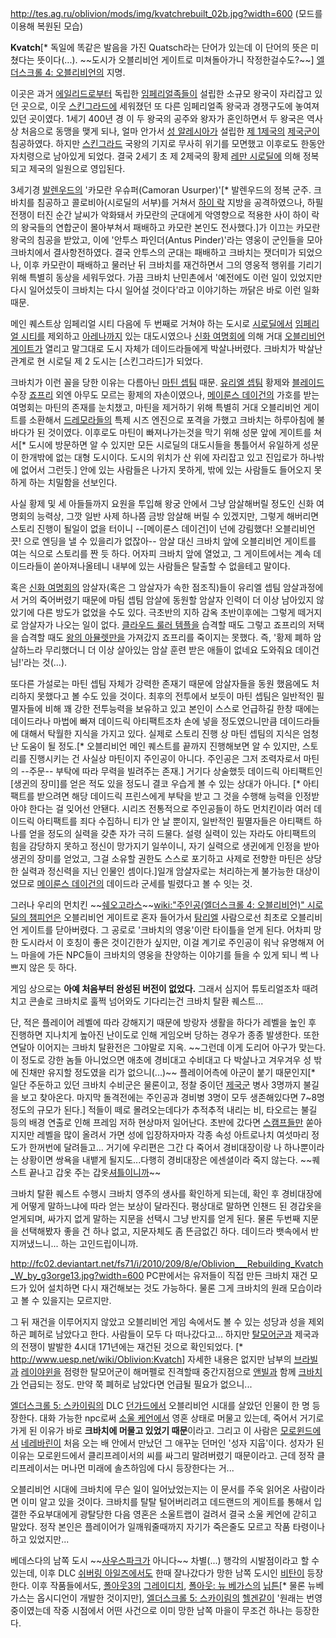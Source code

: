 http://tes.ag.ru/oblivion/mods/img/kvatchrebuilt_02b.jpg?width=600
(모드를 이용해 복원된 모습)

'''Kvatch'''[* 독일에 똑같은 발음을 가진 Quatsch라는 단어가 있는데 이 단어의 뜻은 미쳤다는 뜻이다(...). ~~도시가 오블리비언 게이트로 미쳐돌아가니 작정한걸수도?~~] [[엘더스크롤 4: 오블리비언]]의 지명.

이곳은 과거 [[에일리드]]로부터 독립한 [[임페리얼]]족들이 설립한 소규모 왕국이 자리잡고 있던 곳으로, 이웃 [[스킨그라드]]에 세워졌던 또 다른 임페리얼족 왕국과 경쟁구도에 놓여져 있던 곳이였다. 1세기 400년 경 이 두 왕국의 공주와 왕자가 혼인하면서 두 왕국은 역사상 처음으로 동맹을 맺게 되나, 얼마 안가서 [[성 알레시아]]가 설립한 [[제국(엘더스크롤 시리즈)|제 1제국]]의 [[제국군(엘더스크롤 시리즈)|제국군]]이 침공하였다. 하지만 [[스킨그라드]] 국왕의 기지로 무사히 위기를 모면했고 이후로도 한동안 자치령으로 남아있게 되었다. 결국 2세기 초 제 2제국의 황제 [[레만 시로딜]]에 의해 정복되고 제국의 일원으로 영입된다.

3세기경 [[발렌우드]]의 '카모란 우슈퍼(Camoran Usurper)'[* 발렌우드의 정복 군주. 크바치를 침공하고 콜로비아(시로딜의 서부)를 거쳐서 [[하이 락]] 지방을 공격하였으나, 하필 전쟁이 터진 순간 날씨가 악화돼서 카모란의 군대에게 악영향으로 적용한 사이 하이 락의 왕국들의 연합군이 몰아부쳐서 패배하고 카모란 본인도 전사했다.]가 이끄는 카모란 왕국의 침공을 받았고, 이에 '안투스 파인더(Antus Pinder)'라는 영웅이 군인들을 모아 크바치에서 결사항전하였다. 결국 안투스의 군대는 패배하고 크바치는 잿더미가 되었으나, 이후 카모란이 패배하고 물러난 뒤 크바치를 재건하면서 그의 영웅적 행위를 기리기 위해 특별히 동상을 세워두었다. 가끔 크바치 난민촌에서 '예전에도 이런 일이 있었지만 다시 일어섰듯이 크바치는 다시 일어설 것이다'라고 이야기하는 까닭은 바로 이런 일화 때문.

메인 퀘스트상 임페리얼 시티 다음에 두 번째로 거쳐야 하는 도시로 [[시로딜]]에서 [[임페리얼 시티]]를 제외하고 [[아레나]]까지 있는 대도시였으나 [[신화 여명회]]에 의해 거대 [[오블리비언 게이트]]가 열리고 말그대로 도시 자체가 데이드라들에게 박살나버렸다. 크바치가 박살난 관계로 현 시로딜 제 2 도시는 [스킨그라드]가 되었다.

크바치가 이런 꼴을 당한 이유는 다름아닌 [[마틴 셉팀]] 때문. [[유리엘 셉팀]] 황제와 [[블레이드]] 수장 [[죠프리]] 외엔 아무도 모르는 황제의 자손이였으나, [[메이룬스 데이건]]의 가호를 받는 여명회는 마틴의 존재를 눈치챘고, 마틴을 제거하기 위해 특별히 거대 오블리비언 게이트를 소환해서 [[드레모라]]들의 특제 시즈 엔진으로 포격을 가했고 크바치는 하루아침에 불바다가 된 것이였다. 이후로도 마틴이 빠져나가는것을 막기 위해 성문 앞에 게이트를 쳐서[* 도시에 방문하면 알 수 있지만 모든 시로딜의 대도시들을 통틀어서 유일하게 성문이 한개밖에 없는 대형 도시이다. 도시의 위치가 산 위에 자리잡고 있고 진입로가 하나밖에 없어서 그런듯.] 안에 있는 사람들은 나가지 못하게, 밖에 있는 사람들도 들어오지 못하게 하는 치밀함을 선보인다. 
 
사실 황제 및 세 아들들까지 요원을 투입해 왕궁 안에서 그냥 암살해버릴 정도인 신화 여명회의 능력상, 그깟 일반 사제 하나쯤 금방 암살해 버릴 수 있겠지만, 그렇게 해버리면 스토리 진행이 될일이 없을 터이니 --[메이룬스 데이건]이 넌에 강림했다! 오블리비언 끗! 으로 엔딩을 낼 수 있을리가 없잖아-- 암살 대신 크바치 앞에 오블리비언 게이트를 여는 식으로 스토리를 짠 듯 하다. 어자피 크바치 앞에 열었고, 그 게이트에서는 계속 데이드라들이 쏟아져나올테니 내부에 있는 사람들은 탈출할 수 없을테고 말이다.
 
혹은 [[신화 여명회]]의 암살자(혹은 그 암살자가 속한 점조직)들이 유리엘 셉팀 암살과정에서 거의 죽어버렸기 때문에 마팀 셉팀 암살에 동원할 암살자 인력이 더 이상 남아있지 않았기에 다른 방도가 없었을 수도 있다. 극초반의 지하 감옥 초반이후에는 그렇게 떼거지로 암살자가 나오는 일이 없다. [[클라우드 룰러 템플]]을 습격할 때도 그렇고 죠프리의 저택을 습격할 때도 [[왕의 아뮬렛]]만을 가져갔지 죠프리를 죽이지는 못했다. 즉, '황제 폐하 암살하느라 무리했더니 더 이상 살아있는 암살 훈련 받은 애들이 없네요 도와줘요 데이건 님!'라는 것(...).

또다른 가설로는 마틴 셉팀 자체가 강력한 존재기 때문에 암살자들을 동원 했음에도 처리하지 못했다고 볼 수도 있을 것이다. 최후의 전투에서 보듯이 마틴 셉팀은 일반적인 필멸자들에 비해 꽤 강한 전투능력을 보유하고 있고 본인이 스스로 언급하길 한창 때에는 데이드라나 마법에 빠져 데이드릭 아티팩트조차 손에 넣을 정도였으니만큼 데이드라들에 대해서 탁월한 지식을 가지고 있다. 실제로 스토리 진행 상 마틴 셉팀의 지식은 엄청난 도움이 될 정도.[* 오블리비언 메인 퀘스트를 끝까지 진행해보면 알 수 있지만, 스토리를 진행시키는 건 사실상 마틴이지 주인공이 아니다. 주인공은 그저 조력자로서 마틴의 --주문-- 부탁에 따라 무력을 빌려주는 존재.] 거기다 상술했듯 데이드릭 아티팩트인 [생귄의 장미]를 얻은 적도 있을 정도니 결코 우습게 볼 수 있는 상대가 아니다. [* 아티팩트를 받으려면 해당 데이드릭 프린스에게 부탁을 받고 그 것을 수행해 능력을 인정받아야 한다는 걸 잊어선 안됀다. 시리즈 전통적으로 주인공들이 하도 먼치킨이라 여러 데이드릭 아티팩트를 죄다 수집하니 티가 안 날 뿐이지, 일반적인 필멸자들은 아티팩트 하나를 얻을 정도의 실력을 갖춘 자가 극히 드물다. 설령 실력이 있는 자라도 아티팩트의 힘을 감당하지 못하고 정신이 망가지기 일쑤이니, 자기 실력으로 생귄에게 인정을 받아 생귄의 장미를 얻었고, 그걸 소유할 권한도 스스로 포기하고 사제로 전향한 마틴은 상당한 실력과 정신력을 지닌 인물인 셈이다.]일개 암살자로는 처리하는게 불가능한 대상이었므로 [[메이룬스 데이건]]의 데이드라 군세를 빌렸다고 볼 수 잇는 것.

그러나 우리의 먼치킨 ~~[[쉐오고라스]]~~[[wiki:"주인공(엘더스크롤 4: 오블리비언)" 시로딜의 챔피언]]은 오블리비언 게이트로 혼자 들어가서 [[탐리엘]] 사람으로선 최초로 오블리비언 게이트를 닫아버렸다. 그 공로로 '크바치의 영웅'이란 타이틀을 얻게 된다. 어차피 망한 도시라서 이 호칭이 좋은 것이긴한가 싶지만, 이걸 계기로 주인공이 워낙 유명해져 어느 마을에 가든 NPC들이 크바치의 영웅을 찬양하는 이야기를 들을 수 있게 되니 썩 나쁘지 않은 듯 하다.

게임 상으로는 '''아예 처음부터 완성된 버전이 없었다.''' 그래서 심지어 튜토리얼조차 때려치고 콘솔로 크바치로 훌쩍 넘어와도 기다리는건 크바치 탈환 퀘스트...

단, 적은 플레이어 레벨에 따라 강해지기 때문에 방랑자 생활을 하다가 레벨을 높인 후 진행하면 지나치게 높아진 난이도로 인해 게임오버 당하는 경우가 종종 발생한다. 또한 연달아 이어지는 크바치 탈환전은 그야말로 지옥. ~~그런데 이게 도리어 아구가 맞는다. 이 정도로 강한 놈들 아니었으면 애초에 경비대고 수비대고 다 박살나고 겨우겨우 성 밖에 진채만 유지할 정도였을 리가 없으니(...)~~ 플레이어측에 아군이 붙기 때문인지[* 일단 주둔하고 있던 크바치 수비군은 물론이고, 정찰 중이던 [[제국군]] 병사 3명까지 불길을 보고 찾아온다. 마지막 돌격전에는 주인공과 경비병 3명이 모두 생존해있다면 7~8명 정도의 규모가 된다.] 적들이 떼로 몰려오는데다가 추적추적 내리는 비, 타오르는 불길 등의 배경 연출로 인해 프레임 저하 현상마저 일어난다. 초반에 갔다면 [[스캠프]]들만 쏟아지지만 레벨을 많이 올려서 가면 성에 입장하자마자 각종 속성 아트로나치 여섯마리 정도가 한꺼번에 달려들고... 거기에 우리편은 그간 다 죽어서 경비대장이랑 나 하나뿐이라는 상황이면 쌍욕을 내뱉게 될지도...다행히 경비대장은 에센셜이라 죽지 않는다. ~~퀘스트 끝나고 갑옷 주는 갑옷[[셔틀]]이니까~~

크바치 탈환 퀘스트 수행시 크바치 영주의 생사를 확인하게 되는데, 확인 후 경비대장에게 어떻게 말하느냐에 따라 얻는 보상이 달라진다. 평상대로 말하면 인챈드 된 경갑옷을 얻게되며, 싸가지 없게 말하는 지문을 선택시 그냥 반지를 얻게 된다. 물론 두번째 지문을 선택해봤자 좋을 건 하나 없고, 지문자체도 좀 뜬금없긴 하다. 데이드라 뱃속에서 반지꺼냈느니... 하는 고인드립이니까.

http://fc02.deviantart.net/fs71/i/2010/209/8/e/Oblivion___Rebuilding_Kvatch_W_by_g3orge13.jpg?width=600
PC판에서는 유저들이 직접 만든 크바치 재건 모드가 있어 설치하면 다시 재건해보는 것도 가능하다. 물론 그게 크바치의 원래 모습이라고 볼 수 있을지는 모르지만. 

그 뒤 재건을 이루어지지 않았고 오블리비언 게임 속에서도 볼 수 있는 성당과 성을 제외하곤 폐허로 남았다고 한다. 사람들이 모두 다 떠나갔다고... 하지만 [[탈모어]]군과 제국과의 전쟁이 발발한 4시대 171년에는 재건된 것으로 확인되었다. [* http://www.uesp.net/wiki/Oblivion:Kvatch] 자세한 내용은 없지만 남부의 [[브라빌]]과 [[레이야윈]]을 점령한 탈모어군이 해머펠로 진격할때 중간지점으로 [[앤빌]]과 함께 [[크바치]]가 언급되는 정도. 만약 쭉 폐허로 남았다면 언급될 필요가 없으니...

[[엘더스크롤 5: 스카이림]]의 DLC [[던가드]]에서 오블리비언 시대를 살았던 인물이 한 명 등장한다. 대화 가능한 npc로써 [[소울 케언]]에서 영혼 상태로 머물고 있는데, 죽어서 거기로 가게 된 이유가 바로 '''크바치에 머물고 있었기 때문'''이라고. 그리고 이 사람은 [[모로윈드]]에서 [[네레바린]]이 처음 오는 배 안에서 만났던 그 애꾸눈 던머인 '성자 지웁'이다. 성자가 된 이유는 모로윈드에서 클리프레이서의 씨를 싸그리 말려버렸기 때문이라고. 근데 정작 클리프레이서는 머나먼 미래에 솔츠하임에 다시 등장한다는 거...

오블리비언 시대에 크바치에 무슨 일이 일어났었는지는 이 문서를 주욱 읽어온 사람이라면 이미 알고 있을 것이다. 크바치를 탈탈 털어버리려고 데드랜드의 게이트를 통해서 입갤한 주요부대에게 광탈당한 다음 영혼은 소울트랩이 걸려서 결국 소울 케언에 갇히고 말았다. 정작 본인은 플레이어가 일깨워줄때까지 자기가 죽은줄도 모르고 작품 타령이나 하고 있었지만...

베데스다의 남쪽 도시 ~~[[사우스파크]]가 아니다~~ 차별(...) 행각의 시발점이라고 할 수 있는데, 이후 DLC [[쉬버링 아일즈]]에서도 한때 잘나갔다가 망한 남쪽 도시인 [[비탄]]이 등장한다. 이후 작품들에서도, [[폴아웃3]]의 [[그레이디치]], [[폴아웃: 뉴 베가스]]의 [[닙튼]][* 물론 뉴베가스는 옵시디언이 개발한 것이지만], [[엘더스크롤 5: 스카이림]]의 [[헬겐]]같이 '원래는 번영중이였는데 작중 시점에서 어떤 사건으로 이미 망한 남쪽 마을이 무조건 하나는 등장한다. 
